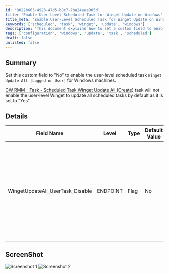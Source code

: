 ```yaml
---
id: '8022b663-4923-47d5-b8c7-7ba24aae305d'
title: 'Enable User-Level Scheduled Task for Winget Update on Windows'
title_meta: 'Enable User-Level Scheduled Task for Winget Update on Windows'
keywords: ['scheduled', 'task', 'winget', 'update', 'windows']
description: 'This document explains how to set a custom field to enable the user-level scheduled task `Winget Update All [Logged on User]` for Windows machines. It includes details about the necessary configuration and the default settings for the task.'
tags: ['configuration', 'windows', 'update', 'task', 'scheduled']
draft: false
unlisted: false
---
```

## Summary

Set this custom field to "No" to enable the user-level scheduled task `Winget Update All [Logged on User]` for Windows machines.

[CW RMM - Task - Scheduled Task Winget Update All (Create)](https://proval.itglue.com/DOC-5078775-15702931) task will not enable the user-level Winget to update all scheduled tasks by default as it is set to "Yes".

## Details

| Field Name                             | Level    | Type | Default Value | Description                                                                                                           | Editable |
|----------------------------------------|----------|------|---------------|-----------------------------------------------------------------------------------------------------------------------|----------|
| WingetUpdateAll_UserTask_Disable      | ENDPOINT | Flag | No            | Set this custom field to "Yes" to disable the user-level scheduled task `Winget Update All [Logged on User]` for Windows 10 and 11 of the Windows Machines. | Yes      |

## ScreenShot

![Screenshot 1](../../../static/img/EndPoint---WingetUpdateAll_UserTask_Disable/image_1.png)
![Screenshot 2](../../../static/img/EndPoint---WingetUpdateAll_UserTask_Disable/image_2.png)











